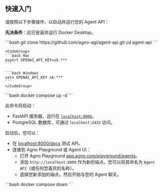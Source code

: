 ## 快速入门

请按照以下步骤操作，以启动并运行您的 Agent API：

**先决条件**：应已安装并运行 Docker Desktop。


<Steps>
  <Step title="克隆仓库">
    ```bash
    git clone https://github.com/agno-agi/agent-api.git
    cd agent-api
    ```
  </Step>

  <Step title="导出您的 OpenAI 密钥">

    <CodeGroup>
    ```bash Mac
    export OPENAI_API_KEY=sk-***
    ```

    ```bash Windows
    setx OPENAI_API_KEY sk-***
    ```
    </CodeGroup>

  </Step>

  <Step title="启动应用程序">
    ```bash
    docker compose up -d
    ```
  </Step>

  <Step title="测试应用程序">

  此命令将启动：
  
  - FastAPI 服务器，运行在 [`localhost:8000`](http://localhost:8000)。
  - PostgreSQL 数据库，可通过 `localhost:5432` 访问。
  
  启动后，您可以：
  
  - 在 [localhost:8000/docs](http://localhost:8000/docs) 测试 API。
  - 连接到 Agno Playground 或 Agent UI：
      - 打开 Agno Playground [app.agno.com/playground/agents](https://app.agno.com/playground/agents)。
      - 添加 `http://localhost:8000` 作为新的端点。您可以将其命名为 `Agent API`（或任何您喜欢的名称）。
      - 选择您新添加的端点，然后开始与您的 Agent 聊天。

  </Step>

  <Step title="停止应用程序">  
    ```bash
    docker compose down
    ```
  </Step>

</Steps>